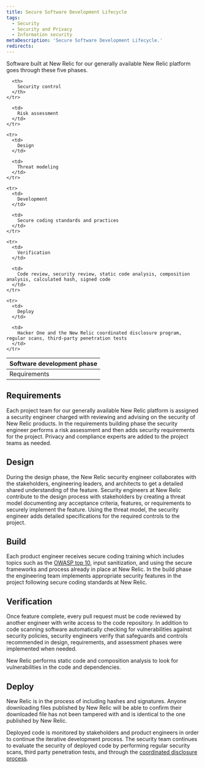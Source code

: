 ```yaml
---
title: Secure Software Development Lifecycle
tags:
  - Security
  - Security and Privacy
  - Information security
metaDescription: 'Secure Software Development Lifecycle.'
redirects:
---
```


Software built at New Relic for our generally available New Relic platform goes through these five phases.

<table>
  <thead>
    <tr>
      <th style={{ width: "400px"}}>
        Software development phase
      </th>

      <th>
        Security control
      </th>
    </tr>
  </thead>

  <tbody>
    <tr>
      <td>
        Requirements
      </td>

      <td>
        Risk assessment
      </td>
    </tr>

    <tr>
      <td>
        Design
      </td>

      <td>
        Threat modeling
      </td>
    </tr>

    <tr>
      <td>
        Development
      </td>

      <td>
        Secure coding standards and practices
      </td>
    </tr>

    <tr>
      <td>
        Verification
      </td>

      <td>
        Code review, security review, static code analysis, composition analysis, calculated hash, signed code
      </td>
    </tr>

    <tr>
      <td>
        Deploy
      </td>

      <td>
        Hacker One and the New Relic coordinated disclosure program, regular scans, third-party penetration tests
      </td>
    </tr>
  </tbody>
</table>

## Requirements

Each project team for our generally available New Relic platform is assigned a security engineer charged with reviewing and advising on the security of New Relic products. In the requirements building phase the security engineer performs a risk assessment and then adds security requirements for the project. Privacy and compliance experts are added to the project teams as needed.

## Design

During the design phase, the New Relic security engineer collaborates with the stakeholders, engineering leaders, and architects to get a detailed shared understanding of the feature. Security engineers at New Relic contribute to the design process with stakeholders by creating a threat model documenting any acceptance criteria, features, or requirements to securely implement the feature. Using the threat model, the security engineer adds detailed specifications for the required controls to the project.

## Build

Each product engineer receives secure coding training which includes topics such as the [OWASP top 10](https://owasp.org/www-project-top-ten/), input sanitization, and using the secure frameworks and process already in place at New Relic. In the build phase the engineering team implements appropriate security features in the project following secure coding standards at New Relic.

## Verification

Once feature complete, every pull request must be code reviewed by another engineer with write access to the code repository. In addition to code scanning software automatically checking for vulnerabilities against security policies, security engineers verify that safeguards and controls recommended in design, requirements, and assessment phases were implemented when needed.

New Relic performs static code and composition analysis to look for vulnerabilities in the code and dependencies.

## Deploy

New Relic is in the process of including hashes and signatures. Anyone downloading files published by New Relic will be able to confirm their downloaded file has not been tampered with and is identical to the one published by New Relic.

Deployed code is monitored by stakeholders and product engineers in order to continue the iterative development process. The security team continues to evaluate the security of deployed code by performing regular security scans, third party penetration tests, and through the [coordinated disclosure process](https://docs.newrelic.com/docs/security/security-privacy/information-security/report-security-vulnerabilities/).
